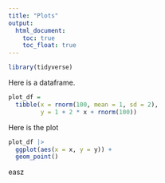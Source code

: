 ```yaml
---
title: "Plots"
output: 
  html_document:
    toc: true
    toc_float: true
---
```



```r
library(tidyverse)
```


Here is a dataframe.
```r
plot_df = 
  tibble(x = rnorm(100, mean = 1, sd = 2),
         y = 1 + 2 * x + rnorm(100))
```

Here is the plot
```r
plot_df |>
  ggplot(aes(x = x, y = y)) + 
  geom_point()
```


















easz
